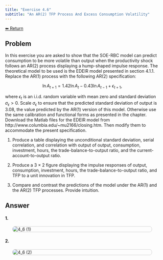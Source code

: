 ```yaml
---
title: "Exercise 4.6"
subtitle: "An AR(2) TFP Process And Excess Consumption Volatility"
---
```

<a class="return-button" href="index.qmd">⬅ Return</a>

## Problem

In this exercise you are asked to show that the SOE-RBC model can predict consumption to be more volatile than output when the productivity shock follows an AR(2) process displaying a hump-shaped impulse response. The theoretical model to be used is the EDEIR model presented in section 4.1.1. Replace the AR(1) process with the following AR(2) specification:

$$
\ln A_{t+1} = 1.42 \ln A_t - 0.43 \ln A_{t-1} + \epsilon_{t+1},
$$

where $\epsilon_t$ is an i.i.d. random variable with mean zero and standard deviation $\sigma_\epsilon > 0$. Scale $\sigma_\epsilon$ to ensure that the predicted standard deviation of output is 3.08, the value predicted by the AR(1) version of this model. Otherwise use the same calibration and functional forms as presented in the chapter.  
Download the Matlab files for the EDEIR model from http://www.columbia.edu/~mu2166/closing.htm. Then modify them to accommodate the present specification.

1. Produce a table displaying the unconditional standard deviation, serial correlation, and correlation with output of output, consumption, investment, hours, the trade-balance-to-output ratio, and the current-account-to-output ratio.

2. Produce a 3 × 2 figure displaying the impulse responses of output, consumption, investment, hours, the trade-balance-to-output ratio, and TFP to a unit innovation in TFP.

3. Compare and contrast the predictions of the model under the AR(1) and the AR(2) TFP processes. Provide intuition.


## Answer

#### 1.

<img src="figures/4_6_1.png" alt="4_6 (1)" style="display:block; margin:auto; max-width:90%; border:1px solid #ccc; border-radius:8px;" />

#### 2.

<img src="figures/4_6_2.png" alt="4_6 (2)" style="display:block; margin:auto; max-width:90%; border:1px solid #ccc; border-radius:8px;" />